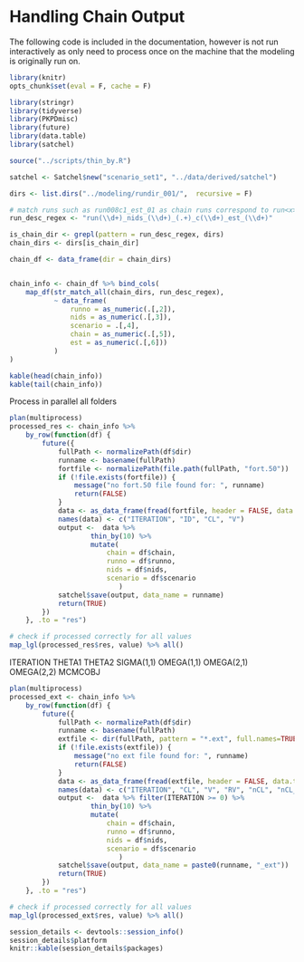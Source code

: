 # Handling Chain Output

The following code is included in the documentation, however is not run interactively as only need to process once
on the machine that the modeling is originally run on.

```r
library(knitr)
opts_chunk$set(eval = F, cache = F)
```

```r
library(stringr)
library(tidyverse)
library(PKPDmisc)
library(future)
library(data.table)
library(satchel)
```

```r
source("../scripts/thin_by.R")
```


```r
satchel <- Satchel$new("scenario_set1", "../data/derived/satchel")
```


```r
dirs <- list.dirs("../modeling/rundir_001/",  recursive = F)

# match runs such as run008c1_est_01 as chain runs correspond to run<x>c<y>
run_desc_regex <- "run(\\d+)_nids_(\\d+)_(.+)_c(\\d+)_est_(\\d+)"

is_chain_dir <- grepl(pattern = run_desc_regex, dirs)
chain_dirs <- dirs[is_chain_dir]

chain_df <- data_frame(dir = chain_dirs)


chain_info <- chain_df %>% bind_cols(
    map_df(str_match_all(chain_dirs, run_desc_regex), 
           ~ data_frame(
               runno = as_numeric(.[,2]),
               nids = as_numeric(.[,3]),
               scenario = .[,4],
               chain = as_numeric(.[,5]),
               est = as_numeric(.[,6]))
           )
)
```

```r
kable(head(chain_info))
kable(tail(chain_info))
```


Process in parallel all folders
```r
plan(multiprocess)
processed_res <- chain_info %>% 
    by_row(function(df) {
        future({
            fullPath <- normalizePath(df$dir)
            runname <- basename(fullPath)
            fortfile <- normalizePath(file.path(fullPath, "fort.50"))
            if (!file.exists(fortfile)) {
                message("no fort.50 file found for: ", runname)
                return(FALSE)
            }
            data <- as_data_frame(fread(fortfile, header = FALSE, data.table = F))
            names(data) <- c("ITERATION", "ID", "CL", "V")
            output <-  data %>% 
                    thin_by(10) %>%
                    mutate(
                        chain = df$chain,
                        runno = df$runno,
                        nids = df$nids,
                        scenario = df$scenario
                           )
            satchel$save(output, data_name = runname)
            return(TRUE)
        })
    }, .to = "res") 

# check if processed correctly for all values
map_lgl(processed_res$res, value) %>% all()
```

ITERATION    THETA1       THETA2       SIGMA(1,1)   OMEGA(1,1)   OMEGA(2,1)   OMEGA(2,2)   MCMCOBJ
```r
plan(multiprocess)
processed_ext <- chain_info %>% 
    by_row(function(df) {
        future({
            fullPath <- normalizePath(df$dir)
            runname <- basename(fullPath)
            extfile <- dir(fullPath, pattern = "*.ext", full.names=TRUE)
            if (!file.exists(extfile)) {
                message("no ext file found for: ", runname)
                return(FALSE)
            }
            data <- as_data_frame(fread(extfile, header = FALSE, data.table = F, skip = 2))
            names(data) <- c("ITERATION", "CL", "V", "RV", "nCL", "nCL_nV", "nV", "MCMCOBJ")
            output <-  data %>% filter(ITERATION >= 0) %>%
                    thin_by(10) %>%
                    mutate(
                        chain = df$chain,
                        runno = df$runno,
                        nids = df$nids,
                        scenario = df$scenario
                           )
            satchel$save(output, data_name = paste0(runname, "_ext"))
            return(TRUE)
        })
    }, .to = "res") 

# check if processed correctly for all values
map_lgl(processed_ext$res, value) %>% all()
```


```r
session_details <- devtools::session_info()
session_details$platform
knitr::kable(session_details$packages)
```


